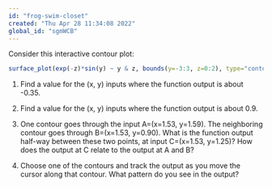 ```yaml
---
id: "frog-swim-closet"
created: "Thu Apr 28 11:34:08 2022"
global_id: "sgmWCB"
---
```


Consider this interactive contour plot:

```r
surface_plot(exp(-z)*sin(y) ~ y & z, bounds(y=-3:3, z=0:2), type="contour")
```

1. Find a value for the (x, y) inputs where the function output is about -0.35.

2. Find a value for the (x, y) inputs where the function output is about 0.9.

3. One contour goes through the input A=(x=1.53, y=1.59). The neighboring contour goes through B=(x=1.53, y=0.90). What is the function output half-way between these two points, at input C=(x=1.53, y=1.25)? How does the output at C relate to the output at A and B?

4. Choose one of the contours and track the output as you move the cursor along that contour. What pattern do you see in the output?


